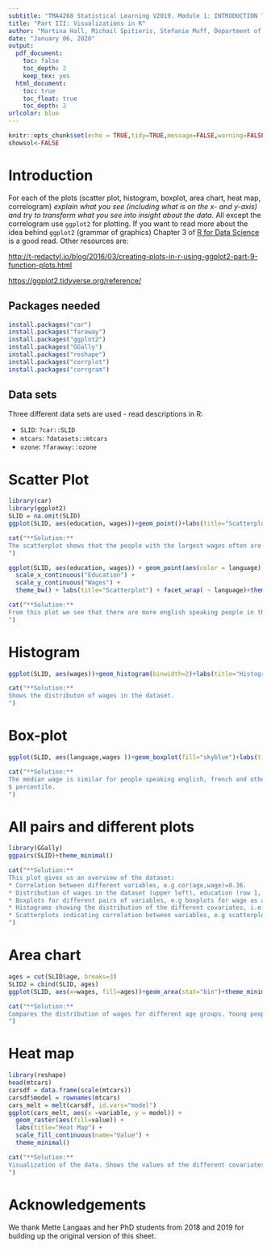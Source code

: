 ```yaml
---
subtitle: "TMA4268 Statistical Learning V2019. Module 1: INTRODUCTION TO STATISTICAL LEARNING"
title: "Part III: Visualizations in R"
author: "Martina Hall, Michail Spitieris, Stefanie Muff, Department of Mathematical Sciences, NTNU"
date: "January 06, 2020"
output:
  pdf_document:
    toc: false
    toc_depth: 2
    keep_tex: yes
  html_document:
    toc: true
    toc_float: true
    toc_depth: 2
urlcolor: blue
---
```

\definecolor{dg}{rgb}{0,.25,0}

```r
knitr::opts_chunk$set(echo = TRUE,tidy=TRUE,message=FALSE,warning=FALSE,results="hold",cache=TRUE)
showsol<-FALSE
```

# Introduction

For each of the plots (scatter plot, histogram, boxplot, area chart, heat map, correlogram) _explain what you see (including what is on the x- and y-axis) and try to transform what you see into insight about the data_. All except the correlogram use `ggplot2` for plotting. If you want to read more about the idea behind `ggplot2` (grammar of graphics) Chapter 3 of [R for Data Science](https://r4ds.had.co.nz/data-visualisation.html) is a good read. Other resources are:

<http://t-redactyl.io/blog/2016/03/creating-plots-in-r-using-ggplot2-part-9-function-plots.html>

<https://ggplot2.tidyverse.org/reference/>

## Packages needed

```r
install.packages("car")
install.packages("faraway")
install.packages("ggplot2")
install.packages("GGally")
install.packages("reshape")
install.packages("corrplot")
install.packages("corrgram")
```

## Data sets

Three different data sets are used - read descriptions in R:

* `SLID`: `?car::SLID`
* `mtcars`: `?datasets::mtcars`
* `ozone`: `?faraway::ozone`

# Scatter Plot

```r
library(car)
library(ggplot2)
SLID = na.omit(SLID)
ggplot(SLID, aes(education, wages))+geom_point()+labs(title="Scatterplot")+theme_minimal()
```

```r
cat("**Solution:** 
The scatterplot shows that the people with the largest wages often are the people with the longest education. The plot also indicates that the variance increases as a function of education, i.e the expected wage vary less for a random person with 0-5 years of education compared to a person with 20 years of education.
")
```

```r
ggplot(SLID, aes(education, wages)) + geom_point(aes(color = language)) + 
  scale_x_continuous("Education") +
  scale_y_continuous("Wages") + 
  theme_bw() + labs(title="Scatterplot") + facet_wrap( ~ language)+theme_minimal()
```

```r
cat("**Solution:** 
From this plot we see that there are more english speaking people in the dataset. In general, the english speaking people have large education (relatively few people with education < 8 years). Among the people who speak other langauges than french and english, there is a larger amount of people with low education.
")
```


# Histogram
```r
ggplot(SLID, aes(wages))+geom_histogram(binwidth=2)+labs(title="Histogram")+theme_minimal()
```

```r
cat("**Solution:** 
Shows the distributon of wages in the dataset.
")
```


# Box-plot
```r
ggplot(SLID, aes(language,wages ))+geom_boxplot(fill="skyblue")+labs(title="Box Plot")+theme_minimal()
```

```r
cat("**Solution:** 
The median wage is similar for people speaking english, french and other languages. The $25$ and $75 $ percentiles are also similar for the three boxplots. However, there are more outliers among the english speaking people: There are many people with wages that are larger than the upper $95
$ percentile.
")
```

# All pairs and different plots

```r
library(GGally)
ggpairs(SLID)+theme_minimal()
```

```r
cat("**Solution:** 
This plot gives us an overview of the dataset:
* Correlation between different variables, e.g cor(age,wage)=0.36. 
* Distribution of wages in the dataset (upper left), education (row 1, column 2) and age (row 3, column 3).
* Boxplots for different pairs of variables, e.g boxplots for wage as a function of gender (row 1, column 4). We see that males have a median wage that is larger than for the females in the dataset.
* Histograms showing the distribution of the different covariates, i.e row 4, column 4 shows that there are approximately equally many males and females in the dataset.
* Scatterplots indicating correlation between variables, e.g scatterplot between wages and education in row 2, column 1.
")
```


# Area chart
```r
ages = cut(SLID$age, breaks=3)
SLID2 = cbind(SLID, ages)
ggplot(SLID, aes(x=wages, fill=ages))+geom_area(stat="bin")+theme_minimal()
```


```r
cat("**Solution:** 
Compares the distribution of wages for different age groups. Young people (red) tend to have lower wages than older people between 31.7 and 51.3 years (green).
")
```

# Heat map

```r
library(reshape)
head(mtcars) 
carsdf = data.frame(scale(mtcars))
carsdf$model = rownames(mtcars)
cars_melt = melt(carsdf, id.vars="model")
ggplot(cars_melt, aes(x =variable, y = model)) + 
  geom_raster(aes(fill=value)) + 
  labs(title="Heat Map") + 
  scale_fill_continuous(name="Value") + 
  theme_minimal()
```

```r
cat("**Solution:** 
Visualization of the data. Shows the values of the different covariates (-1 to 3) for the different car models. Note that the covariates were centered and standardized to have a mean of 0 and a standard deviation of 1, thus it is possible to compare them more easily.
")
```


# Acknowledgements

We thank Mette Langaas and her PhD students from 2018 and 2019 for building up the original version of this sheet.
